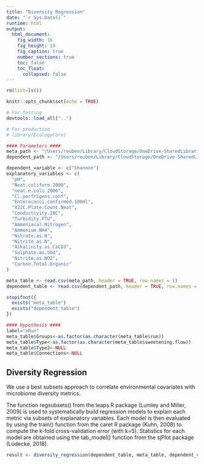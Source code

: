 ```yaml
---
title: "Diversity Regression"
date: "`r Sys.Date()`"
runtime: html
output: 
  html_document:
    fig_width: 16
    fig_height: 10
    fig_caption: true
    number_sections: true
    toc: false
    toc_float:
      collapsed: false
---
```


```r
rm(list=ls())

knitr::opts_chunk$set(echo = TRUE)

# For testing
devtools::load_all("..")

# For production
# library(EcologyCore)
```

```r
#### Parameters ####
meta_path <- "/Users/reuben/Library/CloudStorage/OneDrive-SharedLibraries-CranfieldUniversity/Sophie Bretagne - Shared/data/metadata.csv"
dependent_path <- "/Users/reuben/Library/CloudStorage/OneDrive-SharedLibraries-CranfieldUniversity/Sophie Bretagne - Shared/results/environmental_filtering/Environmental_Filtering_TEST_xRun_trialswap.csv"

dependent_variable <- c("Shannon")
explanatory_variables <- c(
  "pH",
  "Neat.coliform.2000",
  "neat.e.coli.2000",
  "Cl.perfrigens.conf",
  "Enterococci.confirmed.100ml",
  "X22C.Plate.Count.Neat",
  "Conductivity.20C",
  "Turbidity.FTU",
  "Ammoniacal.Nitrogen",
  "Ammonium.NH4",
  "Nitrate.as.N",
  "Nitrite.as.N",
  "Alkalinity.as.CaCO3",
  "Sulphate.as.SO4",
  "Nitrite.as.NO2",
  "Carbon.Total.Organic"
)
```

```r
meta_table <- read.csv(meta_path, header = TRUE, row.names = 1)
dependent_table <- read.csv(dependent_path, header = TRUE, row.names = 1)
```

```r
stopifnot({
  exists("meta_table")
  exists("dependent_table")
})
```

```r
#### Hypothesis ####
label="xRun"
meta_table$Groups<-as.factor(as.character(meta_table$run))
meta_table$Type<-as.factor(as.character(meta_table$sweetening.flow))
meta_table$Type2<-NULL
meta_table$Connections<-NULL
```

## Diversity Regression

We use a best subsets approach to correlate environmental covariates with microbiome diversity metrics. 

The function regsubsets() from the leaps R package (Lumley and Miller, 2009) is used to systematically build regression models to explain each metric via subsets of explanatory variables. Each model is then evaluated by using the train() function from the caret R package (Kuhn, 2008) to compute the k-fold cross-validation error (with k=5). Statistics for each model are obtained using the tab_model() function from the sjPlot package (Lüdecke, 2018). 

```r
result <- diversity_regression(dependent_table, meta_table, dependent_variable, explanatory_variables)
```

```r

```
